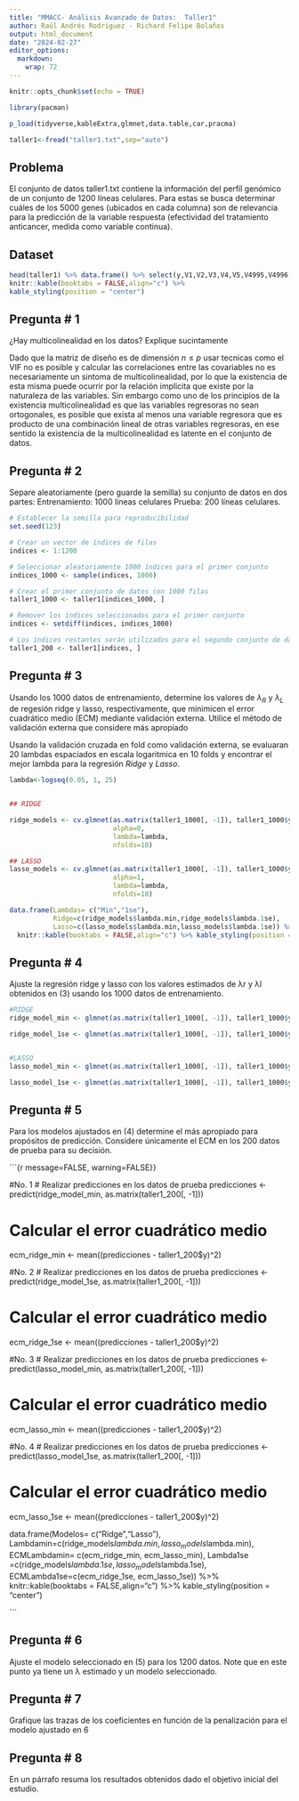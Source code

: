 ```yaml
---
title: "MMACC- Análisis Avanzado de Datos:  Taller1"
author: Raúl Andrés Rodriguez - Richard Felipe Bolaños
output: html_document
date: "2024-02-27"
editor_options: 
  markdown: 
    wrap: 72
---
```


```r
knitr::opts_chunk$set(echo = TRUE)

```

```r

library(pacman)

p_load(tidyverse,kableExtra,glmnet,data.table,car,pracma)

taller1<-fread("taller1.txt",sep="auto")


```

## Problema

El conjunto de datos taller1.txt contiene la información del perfíl
genómico de un conjunto de 1200 líneas celulares. Para estas se busca
determinar cuáles de los 5000 genes (ubicados en cada columna) son de
relevancia para la predicción de la variable respuesta (efectividad del
tratamiento anticancer, medida como variable continua).

## Dataset

```r

head(taller1) %>% data.frame() %>% select(y,V1,V2,V3,V4,V5,V4995,V4996,V4997,V4998,V4999,V5000) %>% 
knitr::kable(booktabs = FALSE,align="c") %>%
kable_styling(position = "center")


```

## Pregunta \# 1

¿Hay multicolinealidad en los datos? Explique sucintamente

Dado que la matriz de diseño es de dimensión $n\leq p$ usar tecnicas
como el VIF no es posible y calcular las correlaciones entre las
covariables no es necesariamente un sintoma de multicolinealidad, por lo
que la existencia de esta misma puede ocurrir por la relación implicita
que existe por la naturaleza de las variables. Sin embargo como uno de
los principios de la existencia multicolinealidad es que las variables
regresoras no sean ortogonales, es posible que exista al menos una
variable regresora que es producto de una combinación lineal de otras
variables regresoras, en ese sentido la existencia de la
multicolinealidad es latente en el conjunto de datos.

## Pregunta \# 2

Separe aleatoriamente (pero guarde la semilla) su conjunto de datos en
dos partes: Entrenamiento: 1000 líneas celulares Prueba: 200 líneas
celulares.

```r
# Establecer la semilla para reproducibilidad
set.seed(123)

# Crear un vector de índices de filas
indices <- 1:1200

# Seleccionar aleatoriamente 1000 índices para el primer conjunto
indices_1000 <- sample(indices, 1000)

# Crear el primer conjunto de datos con 1000 filas
taller1_1000 <- taller1[indices_1000, ]

# Remover los índices seleccionados para el primer conjunto
indices <- setdiff(indices, indices_1000)

# Los índices restantes serán utilizados para el segundo conjunto de datos
taller1_200 <- taller1[indices, ]
```

## Pregunta \# 3

Usando los 1000 datos de entrenamiento, determine los valores de
$\lambda_R$ y $\lambda_L$ de regesión ridge y lasso, respectivamente,
que minimicen el error cuadrático medio (ECM) mediante validación
externa. Utilice el método de validación externa que considere más
apropiado

Usando la validación cruzada en fold como validación externa, se
evaluaran 20 lambdas espaciados en escala logaritmica en 10 folds y
encontrar el mejor lambda para la regresión *Ridge* y *Lasso*.

```r

lambda<-logseq(0.05, 1, 25)


## RIDGE

ridge_models <- cv.glmnet(as.matrix(taller1_1000[, -1]), taller1_1000$y,
                          alpha=0, 
                          lambda=lambda,
                          nfolds=10)

## LASSO
lasso_models <- cv.glmnet(as.matrix(taller1_1000[, -1]), taller1_1000$y,
                          alpha=1, 
                          lambda=lambda,
                          nfolds=10)
```

```r

data.frame(Lambdas= c("Min","1se"),
           Ridge=c(ridge_models$lambda.min,ridge_models$lambda.1se),
           Lasso=c(lasso_models$lambda.min,lasso_models$lambda.1se)) %>% 
  knitr::kable(booktabs = FALSE,align="c") %>% kable_styling(position = "center")


```

## Pregunta \# 4

Ajuste la regresión ridge y lasso con los valores estimados de λr y λl
obtenidos en (3) usando los 1000 datos de entrenamiento.

```r

#RIDGE
ridge_model_min <- glmnet(as.matrix(taller1_1000[, -1]), taller1_1000$y, alpha=0, lambda=ridge_models$lambda.min)

ridge_model_1se <- glmnet(as.matrix(taller1_1000[, -1]), taller1_1000$y, alpha=0, lambda=ridge_models$lambda.1se)


#LASSO
lasso_model_min <- glmnet(as.matrix(taller1_1000[, -1]), taller1_1000$y, alpha=1, lambda=lasso_models$lambda.min)

lasso_model_1se <- glmnet(as.matrix(taller1_1000[, -1]), taller1_1000$y, alpha=1, lambda=lasso_models$lambda1se)
```

## Pregunta \# 5

Para los modelos ajustados en (4) determine el más apropiado para
propósitos de predicción. Considere únicamente el ECM en los 200 datos
de prueba para su decisión.

```{r message=FALSE, warning=FALSE}}

#No. 1 
# Realizar predicciones en los datos de prueba
predicciones <- predict(ridge_model_min, as.matrix(taller1_200[, -1]))

# Calcular el error cuadrático medio
ecm_ridge_min <- mean((predicciones - taller1_200$y)^2)

#No. 2 
# Realizar predicciones en los datos de prueba
predicciones <- predict(ridge_model_1se, as.matrix(taller1_200[, -1]))

# Calcular el error cuadrático medio
ecm_ridge_1se <- mean((predicciones - taller1_200$y)^2)

#No. 3 
# Realizar predicciones en los datos de prueba
predicciones <- predict(lasso_model_min, as.matrix(taller1_200[, -1]))

# Calcular el error cuadrático medio
ecm_lasso_min <- mean((predicciones - taller1_200$y)^2)

#No. 4 
# Realizar predicciones en los datos de prueba
predicciones <- predict(lasso_model_1se, as.matrix(taller1_200[, -1]))

# Calcular el error cuadrático medio
ecm_lasso_1se <- mean((predicciones - taller1_200$y)^2)



data.frame(Modelos= c("Ridge","Lasso"),
            Lambdamin=c(ridge_models$lambda.min,lasso_models$lambda.min),
            ECMLambdamin= c(ecm_ridge_min, ecm_lasso_min), 
            Lambda1se =c(ridge_models$lambda.1se,lasso_models$lambda.1se),
            ECMLambda1se=c(ecm_ridge_1se, ecm_lasso_1se)) %>% 
  knitr::kable(booktabs = FALSE,align="c") %>% kable_styling(position = "center")






```

## Pregunta \# 6

Ajuste el modelo seleccionado en (5) para los 1200 datos. Note que en
este punto ya tiene un λ estimado y un modelo seleccionado.

## Pregunta \# 7

Grafique las trazas de los coeficientes en función de la penalización
para el modelo ajustado en 6

## Pregunta \# 8

En un párrafo resuma los resultados obtenidos dado el objetivo inicial
del estudio.
